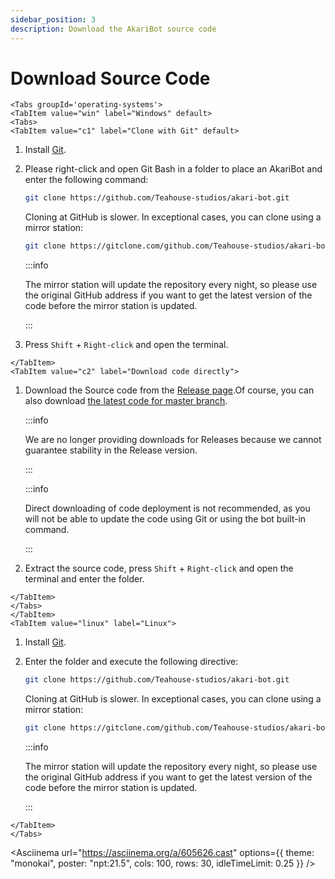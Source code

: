 ```yaml
---
sidebar_position: 3
description: Download the AkariBot source code
---
```



# Download Source Code

```mdx-code-block
<Tabs groupId='operating-systems'>
<TabItem value="win" label="Windows" default>
<Tabs>
<TabItem value="c1" label="Clone with Git" default>
```

1.  Install [Git](https://git-scm.com/).

2.  Please right-click and open Git Bash in a folder to place an AkariBot and enter the following command:

    ```sh
    git clone https://github.com/Teahouse-studios/akari-bot.git
    ```

    Cloning at GitHub is slower. In exceptional cases, you can clone using a mirror station:

    ```sh
    git clone https://gitclone.com/github.com/Teahouse-studios/akari-bot.git
    ```

    :::info

    The mirror station will update the repository every night, so please use the original GitHub address if you want to get the latest version of the code before the mirror station is updated.

    :::

3.  Press `Shift` + `Right-click` and open the terminal.

```mdx-code-block
</TabItem>
<TabItem value="c2" label="Download code directly">
```

1.  Download the Source code from the [Release page](https://github.com/Teahouse-Studios/bot/releases/latest).Of course, you can also download [the latest code for master branch](https://github.com/Teahouse-Studios/akari-bot/archive/refs/heads/master.zip).

    :::info

    We are no longer providing downloads for Releases because we cannot guarantee stability in the Release version.

    :::

    :::info

    Direct downloading of code deployment is not recommended, as you will not be able to update the code using Git or using the bot built-in command.

    :::

2.  Extract the source code, press `Shift` + `Right-click` and open the terminal and enter the folder.

```mdx-code-block
</TabItem>
</Tabs>
</TabItem>
<TabItem value="linux" label="Linux">
```

1.  Install [Git](https://git-scm.com/).

2.  Enter the folder and execute the following directive:

    ```sh
    git clone https://github.com/Teahouse-studios/akari-bot.git
    ```

    Cloning at GitHub is slower. In exceptional cases, you can clone using a mirror station:

    ```sh
    git clone https://gitclone.com/github.com/Teahouse-studios/akari-bot.git
    ```

    :::info

    The mirror station will update the repository every night, so please use the original GitHub address if you want to get the latest version of the code before the mirror station is updated.

    :::

```mdx-code-block
</TabItem>
</Tabs>
```

<Asciinema
url="https://asciinema.org/a/605626.cast"
options={{ theme: "monokai", poster: "npt:21.5", cols: 100, rows: 30, idleTimeLimit: 0.25 }}
/>
